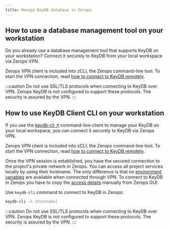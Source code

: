 ```yaml
---
title: Manage KeyDB database in Zerops
---
```


## How to use a database management tool on your workstation

Do you already use a database management tool that supports KeyDB on your workstation? Connect it securely to KeyDB from your local workspace via Zerops VPN.

Zerops VPN client is included into zCLI, the Zerops command-line tool. To start the VPN connection, read [how to connect to KeyDB remotely](/keydb/how-to/connect#connect-to-keydb-in-zerops-remotely).

:::caution
Do not use SSL/TLS protocols when connecting to KeyDB over VPN. Zerops KeyDB is not configured to support these protocols. The security is assured by the VPN.
:::

## How to use KeyDB Client CLI on your workstation

If you use the [keydb-cli ↗](https://docs.keydb.dev/docs/keydbcli/) command-line client to manage your KeyDB on your local workspace, you can connect it securely to KeyDB via Zerops VPN.

Zerops VPN client is included into zCLI, the Zerops command-line tool. To start the VPN connection, read [how to connect to KeyDB remotely](/keydb/how-to/connect#connect-to-keydb-in-zerops-remotely).

Once the VPN session is established, you have the secured connection to the project's private network in Zerops. You can access all project services locally by using their hostname. The only difference is that no [environment variables](/keydb/how-to/connect#connect-to-keydb-in-zerops-remotely) are available when connected through VPN. To connect to KeyDB in Zerops you have to copy the [access details](/keydb/how-to/connect#connect-to-keydb-in-zerops-remotely) manually from Zerops GUI.

Use `keydb-cli` command to connect to KeyDB in Zerops:

```sh
keydb-cli -h [hostname]
```

:::caution
Do not use SSL/TLS protocols when connecting to KeyDB over VPN. Zerops KeyDB is not configured to support these protocols. The security is assured by the VPN.
:::
